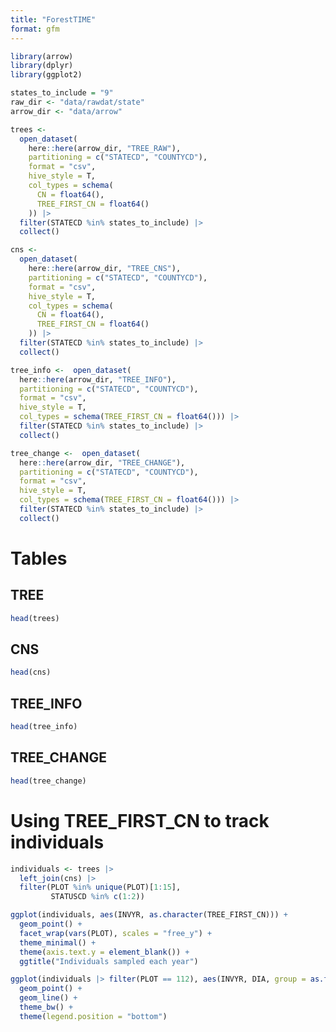 ```yaml
---
title: "ForestTIME"
format: gfm
---
```


```r

library(arrow)
library(dplyr)
library(ggplot2)

states_to_include = "9"
raw_dir <- "data/rawdat/state"
arrow_dir <- "data/arrow"

trees <-
  open_dataset(
    here::here(arrow_dir, "TREE_RAW"),
    partitioning = c("STATECD", "COUNTYCD"),
    format = "csv",
    hive_style = T,
    col_types = schema(
      CN = float64(),
      TREE_FIRST_CN = float64()
    )) |>
  filter(STATECD %in% states_to_include) |>
  collect()

cns <-
  open_dataset(
    here::here(arrow_dir, "TREE_CNS"),
    partitioning = c("STATECD", "COUNTYCD"),
    format = "csv",
    hive_style = T,
    col_types = schema(
      CN = float64(),
      TREE_FIRST_CN = float64()
    )) |>
  filter(STATECD %in% states_to_include) |>
  collect()

tree_info <-  open_dataset(
  here::here(arrow_dir, "TREE_INFO"),
  partitioning = c("STATECD", "COUNTYCD"),
  format = "csv",
  hive_style = T,
  col_types = schema(TREE_FIRST_CN = float64())) |>
  filter(STATECD %in% states_to_include) |>
  collect()

tree_change <-  open_dataset(
  here::here(arrow_dir, "TREE_CHANGE"),
  partitioning = c("STATECD", "COUNTYCD"),
  format = "csv",
  hive_style = T,
  col_types = schema(TREE_FIRST_CN = float64())) |>
  filter(STATECD %in% states_to_include) |>
  collect()


```

# Tables

## TREE

```r

head(trees)

```


## CNS

```r

head(cns)

```


## TREE_INFO

```r

head(tree_info)

```


## TREE_CHANGE

```r

head(tree_change)

```


# Using TREE_FIRST_CN to track individuals

```r

individuals <- trees |> 
  left_join(cns) |>
  filter(PLOT %in% unique(PLOT)[1:15],
         STATUSCD %in% c(1:2))

ggplot(individuals, aes(INVYR, as.character(TREE_FIRST_CN))) + 
  geom_point() +
  facet_wrap(vars(PLOT), scales = "free_y") +
  theme_minimal() +
  theme(axis.text.y = element_blank()) +
  ggtitle("Individuals sampled each year")
```


```r


ggplot(individuals |> filter(PLOT == 112), aes(INVYR, DIA, group = as.factor(TREE_FIRST_CN), color = as.factor(SPCD))) + 
  geom_point() +
  geom_line() +
  theme_bw() +
  theme(legend.position = "bottom")



```